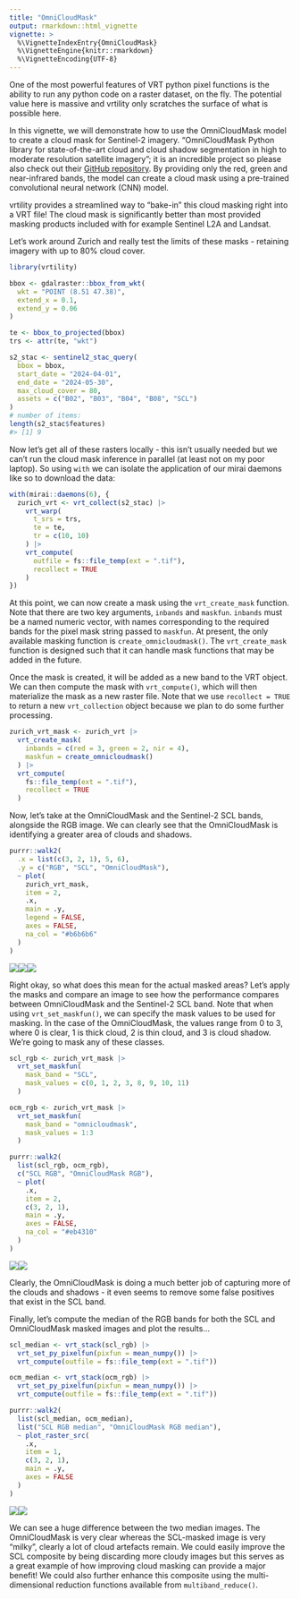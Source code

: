 ```yaml
---
title: "OmniCloudMask"
output: rmarkdown::html_vignette
vignette: >
  %\VignetteIndexEntry{OmniCloudMask}
  %\VignetteEngine{knitr::rmarkdown}
  %\VignetteEncoding{UTF-8}
---
```




One of the most powerful features of VRT python pixel functions is the ability 
to run any python code on a raster dataset, on the fly. The potential value here
is massive and vrtility only scratches the surface of what is possible here. 

In this vignette, we will demonstrate how to use the OmniCloudMask model to create
a cloud mask for Sentinel-2 imagery.
"OmniCloudMask Python library for state-of-the-art cloud and cloud shadow 
segmentation in high to moderate resolution satellite imagery"; it is an 
incredible project so please also check out their 
[GitHub repository](https://github.com/DPIRD-DMA/OmniCloudMask). By providing 
only the red, green and near-infrared bands, the model can create a cloud mask
using a pre-trained convolutional neural network (CNN) model. 

vrtility provides a streamlined way to "bake-in" this cloud masking right into a 
VRT file! The cloud mask is significantly better than most provided masking 
products included with for example Sentinel L2A and Landsat. 

Let's work around Zurich and really test the limits of these masks - retaining 
imagery with up to 80% cloud cover. 

``` r
library(vrtility)

bbox <- gdalraster::bbox_from_wkt(
  wkt = "POINT (8.51 47.38)",
  extend_x = 0.1,
  extend_y = 0.06
)

te <- bbox_to_projected(bbox)
trs <- attr(te, "wkt")

s2_stac <- sentinel2_stac_query(
  bbox = bbox,
  start_date = "2024-04-01",
  end_date = "2024-05-30",
  max_cloud_cover = 80,
  assets = c("B02", "B03", "B04", "B08", "SCL")
)
# number of items:
length(s2_stac$features)
#> [1] 9
```

Now let's get all of these rasters locally -  this isn't usually needed but 
we can't run the cloud mask inference in parallel (at least not on my poor 
laptop). So using `with` we can isolate the application of our mirai daemons 
like so to download the data:


``` r
with(mirai::daemons(6), {
  zurich_vrt <- vrt_collect(s2_stac) |>
    vrt_warp(
      t_srs = trs,
      te = te,
      tr = c(10, 10)
    ) |>
    vrt_compute(
      outfile = fs::file_temp(ext = ".tif"),
      recollect = TRUE
    )
})
```

At this point, we can now create a mask using the `vrt_create_mask` function.
Note that there are two key arguments, `inbands` and `maskfun`. `inbands`
must be a named numeric vector, with names corresponding to the required bands
for the pixel mask string passed to `maskfun`. At present, the only available masking
function is `create_omnicloudmask()`. The `vrt_create_mask` function is
designed such that it can handle mask functions that may be added in the future.

Once the mask is created, it will be added as a new band to the VRT object. We 
can then compute the mask with `vrt_compute()`, which will then materialize
the mask as a new raster file. Note that we use `recollect = TRUE` to return
a new `vrt_collection` object because we plan to do some further processing.


``` r
zurich_vrt_mask <- zurich_vrt |>
  vrt_create_mask(
    inbands = c(red = 3, green = 2, nir = 4),
    maskfun = create_omnicloudmask()
  ) |>
  vrt_compute(
    fs::file_temp(ext = ".tif"),
    recollect = TRUE
  )
```

Now, let's take at the OmniCloudMask and the Sentinel-2 SCL bands, alongside
the RGB image. We can clearly see that the OmniCloudMask is identifying a
greater area of clouds and shadows.


``` r
purrr::walk2(
  .x = list(c(3, 2, 1), 5, 6),
  .y = c("RGB", "SCL", "OmniCloudMask"),
  ~ plot(
    zurich_vrt_mask,
    item = 2,
    .x,
    main = .y,
    legend = FALSE,
    axes = FALSE,
    na_col = "#b6b6b6"
  )
)
```

![](figure/plot-mask-1.png)![](figure/plot-mask-2.png)![](figure/plot-mask-3.png)


Right okay, so what does this mean for the actual masked areas? Let's apply
the masks and compare an image to see how the performance compares between
OmniCloudMask and the Sentinel-2 SCL band. Note that when using 
`vrt_set_maskfun()`, we can specify the mask values to be used for masking. 
In the case of the OmniCloudMask, the values range from 0 to 3, where
0 is clear, 1 is thick cloud, 2 is thin cloud, and 3 is cloud shadow. We're 
going to mask any of these classes.


``` r
scl_rgb <- zurich_vrt_mask |>
  vrt_set_maskfun(
    mask_band = "SCL",
    mask_values = c(0, 1, 2, 3, 8, 9, 10, 11)
  )

ocm_rgb <- zurich_vrt_mask |>
  vrt_set_maskfun(
    mask_band = "omnicloudmask",
    mask_values = 1:3
  )

purrr::walk2(
  list(scl_rgb, ocm_rgb),
  c("SCL RGB", "OmniCloudMask RGB"),
  ~ plot(
    .x,
    item = 2,
    c(3, 2, 1),
    main = .y,
    axes = FALSE,
    na_col = "#eb4310"
  )
)
```

![](figure/apply-mask-1.png)![](figure/apply-mask-2.png)


Clearly, the OmniCloudMask is doing a much better job of capturing more of the
clouds and shadows - it even seems to remove some false positives that exist 
in the SCL band. 

Finally, let's compute the median of the RGB bands for both the SCL and 
OmniCloudMask masked images and plot the results...



``` r
scl_median <- vrt_stack(scl_rgb) |>
  vrt_set_py_pixelfun(pixfun = mean_numpy()) |>
  vrt_compute(outfile = fs::file_temp(ext = ".tif"))

ocm_median <- vrt_stack(ocm_rgb) |>
  vrt_set_py_pixelfun(pixfun = mean_numpy()) |>
  vrt_compute(outfile = fs::file_temp(ext = ".tif"))

purrr::walk2(
  list(scl_median, ocm_median),
  list("SCL RGB median", "OmniCloudMask RGB median"),
  ~ plot_raster_src(
    .x,
    item = 1,
    c(3, 2, 1),
    main = .y,
    axes = FALSE
  )
)
```

![](figure/compute-median-1.png)![](figure/compute-median-2.png)

We can see a huge difference between the two median images. The OmniCloudMask
is very clear whereas the SCL-masked image is very "milky", clearly a lot
of cloud artefacts remain. We could easily improve the SCL composite by being
discarding more cloudy images but this serves as a great example of how improving
cloud masking can provide a major benefit! We could also further enhance this
composite using the multi-dimensional reduction functions available from
`multiband_reduce()`.

